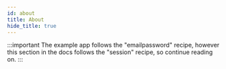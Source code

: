 ```yaml
---
id: about
title: About
hide_title: true
---
```


<!-- ./thirdpartyemailpassword/serverless/with-aws-lambda/about.mdx -->
<!-- 1 -->

:::important
The example app follows the "emailpassword" recipe, however this section in the docs follows the "session" recipe, so continue reading on.
:::
